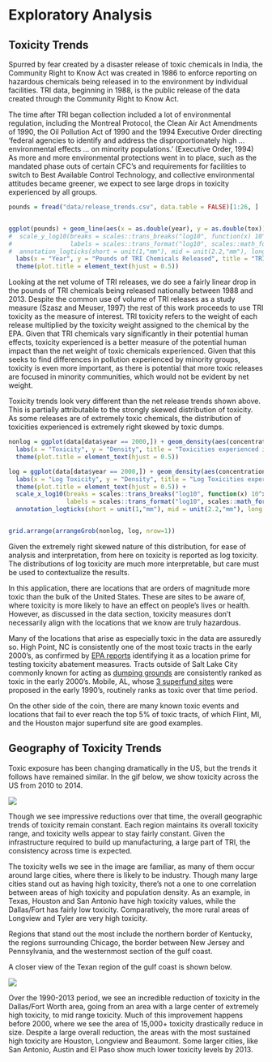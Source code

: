 # Exploratory Analysis {#trends}

## Toxicity Trends

Spurred by fear created by a disaster release of toxic chemicals in India, the Community Right to Know Act was created in 1986 to enforce reporting on hazardous chemicals being released in to the environment by individual facilities. TRI data, beginning in 1988, is the public release of the data created through the Community Right to Know Act.

The time after TRI began collection included a lot of environmental regulation, including the Montreal Protocol, the Clean Air Act Amendments of 1990, the Oil Pollution Act of 1990 and the 1994 Executive Order directing 'federal agencies to identify and address the disproportionately high ... environmental effects ... on minority populations.' (Executive Order, 1994) As more and more environmental protections went in to place, such as the mandated phase outs of certain CFC's and requirements for facilities to switch to Best Available Control Technology, and collective environmental attitudes became greener, we expect to see large drops in toxicity experienced by all groups. 


```r
pounds = fread("data/release_trends.csv", data.table = FALSE)[1:26, ]


ggplot(pounds) + geom_line(aes(x = as.double(year), y = as.double(tox))) + 
#  scale_y_log10(breaks = scales::trans_breaks("log10", function(x) 10^x),
#                labels = scales::trans_format("log10", scales::math_format(10^.x))) +
#  annotation_logticks(short = unit(1,"mm"), mid = unit(2.2,"mm"), long = unit(3.5,"mm"), sides = "l", color = "gray65") +
  labs(x = "Year", y = "Pounds of TRI Chemicals Released", title = "TRI releases by weight over time") +
  theme(plot.title = element_text(hjust = 0.5))
```

Looking at the net volume of TRI releases, we do see a fairly linear drop in the pounds of TRI chemicals being released nationally between 1988 and 2013. Despite the common use of volume of TRI releases as a study measure (Szasz and Meuser, 1997) the rest of this work proceeds to use TRI toxicity as the measure of interest. TRI toxicity refers to the weight of each release multiplied by the toxicity weight assigned to the chemical by the EPA. Given that TRI chemicals vary significantly in their potential human effects, toxicity experienced is a better measure of the potential human impact than the net weight of toxic chemicals experienced. Given that this seeks to find differences in pollution experienced by minority groups, toxicity is even more important, as there is potential that more toxic releases are focused in minority communities, which would not be evident by net weight.

Toxicity trends look very different than the net release trends shown above. This is partially attributable to the strongly skewed distribution of toxicity. As some releases are of extremely toxic chemicals, the distribution of toxicities experienced is extremely right skewed by toxic dumps. 

```r
nonlog = ggplot(data[data$year == 2000,]) + geom_density(aes(concentration, weight = pop/sum(pop)), fill = "pink", color = "pink", alpha = 0.7) +
  labs(x = "Toxicity", y = "Density", title = "Toxicities experienced in 2000") +
  theme(plot.title = element_text(hjust = 0.5))

log = ggplot(data[data$year == 2000,]) + geom_density(aes(concentration, weight = pop/sum(pop)), fill = "pink", color = "pink", alpha = 0.6) +
  labs(x = "Log Toxicity", y = "Density", title = "Log Toxicities experienced in 2000") +
  theme(plot.title = element_text(hjust = 0.5)) + 
  scale_x_log10(breaks = scales::trans_breaks("log10", function(x) 10^x),
                labels = scales::trans_format("log10", scales::math_format(10^.x))) +
  annotation_logticks(short = unit(1,"mm"), mid = unit(2.2,"mm"), long = unit(3.5,"mm"), sides = "b", color = "gray65")


grid.arrange(arrangeGrob(nonlog, log, nrow=1))
```


Given the extremely right skewed nature of this distribution, for ease of analysis and interpretation, from here on toxicity is reported as log toxicity. The distributions of log toxicity are much more interpretable, but care must be used to contextualize the results. 

In this application, there are locations that are orders of magnitude more toxic than the bulk of the United States. These are sites to be aware of, where toxicity is more likely to have an effect on people's lives or health. However, as discussed in the data section, toxicity measures don't necessarily align with the locations that we know are truly hazardous. 

Many of the locations that arise as especially toxic in the data are assuredly so. High Point, NC is consistently one of the most toxic tracts in the early 2000's, as confirmed by [EPA reports](https://cfpub.epa.gov/si/si_public_record_Report.cfm?dirEntryID=45198) identifying it as a location prime for testing toxicity abatement measures. Tracts outside of Salt Lake City commonly known for acting as [dumping grounds](http://www.nytimes.com/2002/10/20/us/utah-county-s-toxic-tradition-is-under-threat.html) are consistently ranked as toxic in the early 2000's. Mobile, AL, whose [3 superfund sites](https://19january2017snapshot.epa.gov/enforcement/case-summary-epa-funded-sites-and-communities-chemtura-bankruptcy-settlements_.html#stauffer) were proposed in the early 1990's, routinely ranks as toxic over that time period. 

On the other side of the coin, there are many known toxic events and locations that fail to ever reach the top 5% of toxic tracts, of which Flint, MI, and the Houston major superfund site are good examples.

## Geography of Toxicity Trends

Toxic exposure has been changing dramatically in the US, but the trends it follows have remained similar. In the gif below, we show toxicity across the US from 2010 to 2014. 

![](https://raw.githubusercontent.com/DukeStatSci/thesis-sp18-driscoll-envjustice/master/index/figure/usa.gif)

Though we see impressive reductions over that time, the overall geographic trends of toxicity remain constant. Each region maintains its overall toxicity range, and toxicity wells appear to stay fairly constant. Given the infrastructure required to build up manufacturing, a large part of TRI, the consistency across time is expected. 

The toxicity wells we see in the image are familiar, as many of them occur around large cities, where there is likely to be industry. Though many large cities stand out as having high toxicity, there's not a one to one correlation between areas of high toxicity and population density. As an example, in Texas, Houston and San Antonio have high toxicity values, while the Dallas/Fort has fairly low toxicity. Comparatively, the more rural areas of Longview and Tyler are very high toxicity. 

Regions that stand out the most include the northern border of Kentucky, the regions surrounding Chicago, the border between New Jersey and Pennsylvania, and the westernmost section of the gulf coast.

A closer view of the Texan region of the gulf coast is shown below. 

![](https://raw.githubusercontent.com/DukeStatSci/thesis-sp18-driscoll-envjustice/master/index/figure/texas.gif)

Over the 1990-2013 period, we see an incredible reduction of toxicity in the Dallas/Fort Worth area, going from an area with a large center of extremely high toxicity, to mid range toxicity. Much of this improvement happens before 2000, where we see the area of 15,000+ toxicity drastically reduce in size. Despite a large overall reduction, the areas with the most sustained high toxicity are Houston, Longview and Beaumont. Some larger cities, like San Antonio, Austin and El Paso show much lower toxicity levels by 2013.

